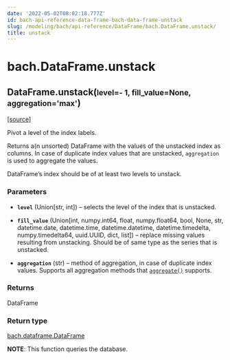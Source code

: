 ```yaml
---
date: '2022-05-02T08:02:18.777Z'
id: bach-api-reference-data-frame-bach-data-frame-unstack
slug: /modeling/bach/api-reference/DataFrame/bach.DataFrame.unstack/
title: unstack
---
```


# bach.DataFrame.unstack

<div class="method">

<h2 class="signature-class"><span class="additional-name">DataFrame.</span><span class="name">unstack(</span><small class="parameter-list"><span class="parameter" id="level">level=- 1</span>, <span class="parameter" id="fill_value">fill_value=None</span>, <span class="parameter" id="aggregation">aggregation='max'</span></small>)</h2>


&#8203;<span class="view-source">[[source]](https://github.com/objectiv/objectiv-analytics/blob/main/bach/bach/dataframe.py)</span>

<div class="content">

Pivot a level of the index labels.

Returns a(n unsorted) DataFrame with the values of the unstacked index as columns. In case of
duplicate index values that are unstacked, `aggregation` is used to aggregate the values.

DataFrame’s index should be of at least two levels to unstack.


### Parameters

* **`level`** (Union[str, int]) – selects the level of the index that is unstacked.

* **`fill_value`** (Union[int, numpy.int64, float, numpy.float64, bool, None, str, datetime.date, datetime.time, datetime.datetime, datetime.timedelta, numpy.timedelta64, uuid.UUID, dict, list]) – replace missing values resulting from unstacking. Should be of same type as the
series that is unstacked.

* **`aggregation`** (str) – method of aggregation, in case of duplicate index values. Supports all aggregation
methods that [`aggregate()`](/docs/modeling/bach/api-reference/DataFrame/bach.DataFrame.aggregate/#bach.DataFrame.aggregate) supports.



### Returns

DataFrame



### Return type

[bach.dataframe.DataFrame](/docs/modeling/bach/api-reference/DataFrame/bach.DataFrame/#bach.DataFrame)


**NOTE**: This function queries the database.


</div>

</div>
